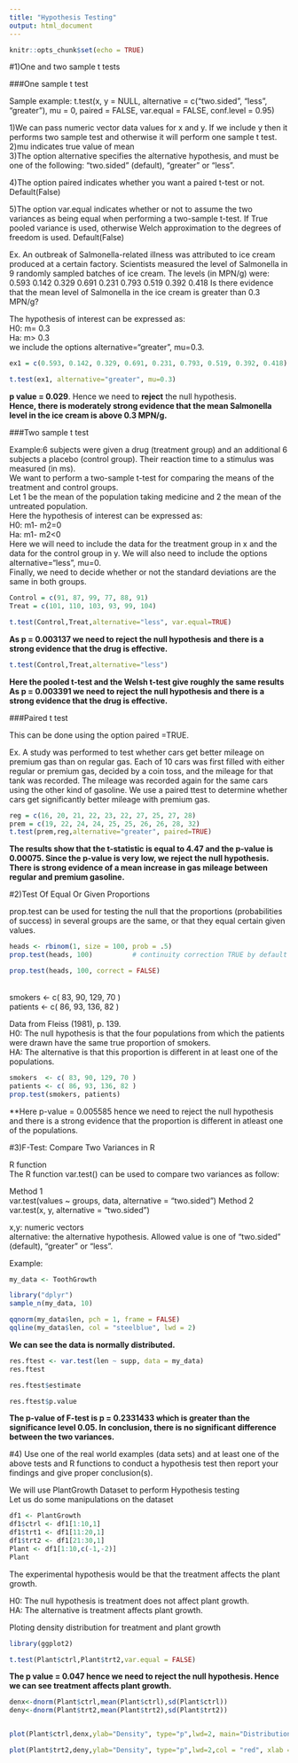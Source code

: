 ---
title: "Hypothesis Testing"
output: html_document
---

```{r setup, include=FALSE}
knitr::opts_chunk$set(echo = TRUE)
```

#1)One and two sample t tests

###One sample t test

Sample example:
t.test(x, y = NULL, alternative = c("two.sided", "less", "greater"), mu = 0, paired = FALSE, var.equal = FALSE, conf.level = 0.95)

1)We can pass numeric vector data values for x and y. If we include y then it performs two sample test and otherwise it will perform one sample t test.<br>
2)mu indicates true value of mean<br>
3)The option alternative specifies the alternative hypothesis, and must be one
of the following: "two.sided" (default), "greater" or "less".<br>

4)The option paired indicates whether you want a paired t-test or not. Default(False)<br>

5)The option var.equal indicates whether or not to assume the two
variances as being equal when performing a two-sample t-test. 
If True pooled variance is used, otherwise Welch approximation to the degrees of freedom is used. Default(False)<br>

Ex. An outbreak of Salmonella-related illness was attributed to ice cream produced at a certain factory. Scientists measured the level of Salmonella in 9 randomly sampled batches of ice cream. The levels (in MPN/g) were: <br>
0.593 0.142 0.329 0.691 0.231 0.793 0.519 0.392 0.418
Is there evidence that the mean level of Salmonella in the ice cream is greater than 0.3 MPN/g? <br>

The hypothesis of interest can be expressed as:<br>
H0: m= 0.3 <br>
Ha: m> 0.3 <br>
we include the options alternative="greater", mu=0.3. <br>

```{r one sample}
ex1 = c(0.593, 0.142, 0.329, 0.691, 0.231, 0.793, 0.519, 0.392, 0.418)

t.test(ex1, alternative="greater", mu=0.3)

```

**p value = 0.029**. Hence we need to **reject** the null hypothesis. <br>
**Hence, there is moderately strong evidence that the mean Salmonella level in the ice cream is above 0.3 MPN/g.**

###Two sample t test 

Example:6 subjects were given a drug (treatment group) and an additional 6 subjects a placebo (control group). Their reaction time to a stimulus was measured (in ms).<br> We
want to perform a two-sample t-test for comparing the means of the treatment and control groups. <br>
Let 1 be the mean of the population taking medicine and 2 the mean of the untreated population.<br> Here the hypothesis of interest can be expressed as:<br>
H0: m1- m2=0 <br>
Ha: m1- m2<0 <br>
Here we will need to include the data for the treatment group in x and the data for the control group in y. We will also need to include the options alternative="less", mu=0. <br>
Finally, we need to decide whether or not the standard deviations are the same in both groups. <br>

```{r two sample}
Control = c(91, 87, 99, 77, 88, 91)
Treat = c(101, 110, 103, 93, 99, 104)

t.test(Control,Treat,alternative="less", var.equal=TRUE)
```

**As p = 0.003137 we need to reject the null hypothesis and there is a strong evidence that the drug is effective.**

```{r two sample 1}


t.test(Control,Treat,alternative="less")
```

**Here the pooled t-test and the Welsh t-test give roughly the same results** <br>
**As p = 0.003391 we need to reject the null hypothesis and there is a strong evidence that the drug is effective.**

###Paired t test

This can be done using the option paired =TRUE. <br>

Ex. A study was performed to test whether cars get better mileage on premium gas than on regular gas. Each of 10 cars was first filled with either regular or premium gas, decided by a coin toss, and the mileage for that tank was recorded. The mileage was recorded again for the same cars using the other kind of gasoline. We use a paired ttest to determine whether cars get significantly better mileage with premium gas. <br>

```{r paired}
reg = c(16, 20, 21, 22, 23, 22, 27, 25, 27, 28)
prem = c(19, 22, 24, 24, 25, 25, 26, 26, 28, 32)
t.test(prem,reg,alternative="greater", paired=TRUE)

```

**The results show that the t-statistic is equal to 4.47 and the p-value is 0.00075. Since the p-value is very low, we reject the null hypothesis. There is strong evidence of a mean increase in gas mileage between regular and premium gasoline.**


#2)Test Of Equal Or Given Proportions

prop.test can be used for testing the null that the proportions (probabilities of success) in several groups are the same, or that they equal certain given values. <br>
```{r proportion}
heads <- rbinom(1, size = 100, prob = .5)
prop.test(heads, 100)          # continuity correction TRUE by default

```

```{r prop 1}
prop.test(heads, 100, correct = FALSE)
```
<br>
smokers  <- c( 83, 90, 129, 70 )<br>
patients <- c( 86, 93, 136, 82 )<br>

Data from Fleiss (1981), p. 139.<br>
H0: The null hypothesis is that the four populations from which
   the patients were drawn have the same true proportion of smokers.<br>
HA:  The alternative is that this proportion is different in at
     least one of the populations.<br>

```{r prop}
smokers  <- c( 83, 90, 129, 70 )
patients <- c( 86, 93, 136, 82 )
prop.test(smokers, patients)
```

**Here p-value = 0.005585 hence we need to reject the null hypothesis and there is a strong evidence that the proportion is different in atleast one of the populations. <br>


#3)F-Test: Compare Two Variances in R

R function <br>
The R function var.test() can be used to compare two variances as follow:<br>

Method 1<br>
var.test(values ~ groups, data, alternative = "two.sided")
Method 2<br>
var.test(x, y, alternative = "two.sided") <br>


x,y: numeric vectors<br>
alternative: the alternative hypothesis. Allowed value is one of "two.sided" (default), "greater" or "less".<br>

Example:
```{r f test}
my_data <- ToothGrowth

library("dplyr")
sample_n(my_data, 10)

qqnorm(my_data$len, pch = 1, frame = FALSE)
qqline(my_data$len, col = "steelblue", lwd = 2)


```

**We can see the data is normally distributed.**

```{r f test 1}

res.ftest <- var.test(len ~ supp, data = my_data)
res.ftest

res.ftest$estimate

res.ftest$p.value

```


**The p-value of F-test is p = 0.2331433 which is greater than the significance level 0.05. In conclusion, there is no significant difference between the two variances.**

#4) Use one of the real world examples (data sets) and at least one of the above tests and R functions to conduct a hypothesis test then report your findings and give proper conclusion(s).

We will use PlantGrowth Dataset to perform Hypothesis testing<br>
Let us do some manipulations on the dataset
```{r plant}
df1 <- PlantGrowth
df1$ctrl <- df1[1:10,1]
df1$trt1 <- df1[11:20,1]
df1$trt2 <- df1[21:30,1]
Plant <- df1[1:10,c(-1,-2)]
Plant
```
The experimental hypothesis would be that the treatment affects the plant growth. <br>

 H0: The null hypothesis is treatment does not affect plant growth. <br>
 HA:  The alternative is treatment affects plant growth. <br>
 
Ploting density distribution for treatment and plant growth
```{r plo}
library(ggplot2)

t.test(Plant$ctrl,Plant$trt2,var.equal = FALSE)
```

**The p value = 0.047 hence we need to reject the null hypothesis. Hence we can see treatment affects plant growth.** 

```{r pl2}
denx<-dnorm(Plant$ctrl,mean(Plant$ctrl),sd(Plant$ctrl))
deny<-dnorm(Plant$trt2,mean(Plant$trt2),sd(Plant$trt2))


plot(Plant$ctrl,denx,ylab="Density", type="p",lwd=2, main="Distribution of Plant growth and treatment", ylim = range(0,1.5),xlab = "Plant Treatment 1");par(new=TRUE)

plot(Plant$trt2,deny,ylab="Density", type="p",lwd=2,col = "red", xlab = " ",  ylim = range(0,1))
```